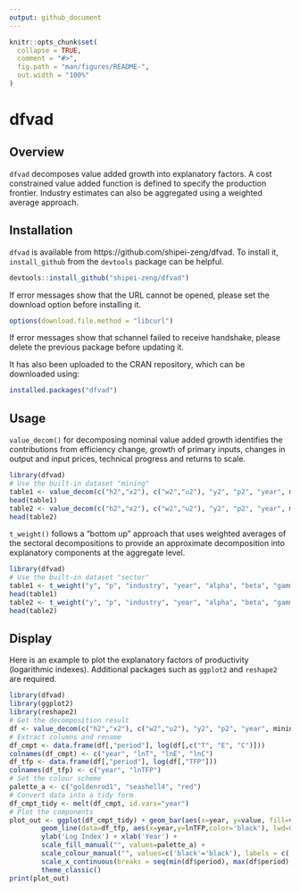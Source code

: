 ```yaml
---
output: github_document
---
```


<!-- README.md is generated from README.Rmd. Please edit that file -->

```r
knitr::opts_chunk$set(
  collapse = TRUE,
  comment = "#>",
  fig.path = "man/figures/README-",
  out.width = "100%"
)
```

# dfvad

<!-- badges: start -->
<!-- badges: end -->

## Overview

`dfvad` decomposes value added growth into explanatory factors.
A cost constrained value added function is defined to specify the 
production frontier. Industry estimates can also be aggregated using 
a weighted average approach.

## Installation

`dfvad` is available from https://github.com/shipei-zeng/dfvad. To install it, `install_github` from the `devtools` package can be helpful.

``` r
devtools::install_github("shipei-zeng/dfvad")
```

If error messages show that the URL cannot be opened, please set the download option before installing it.

``` r
options(download.file.method = "libcurl")
```

If error messages show that schannel failed to receive handshake, please delete the previous package before updating it.

It has also been uploaded to the CRAN repository, which can be downloaded using:

``` r
installed.packages("dfvad")
```

## Usage

`value_decom()` for decomposing nominal value added growth identifies the contributions from efficiency change, growth of primary inputs, changes in output and input prices, technical progress and returns to scale.

```r
library(dfvad)
# Use the built-in dataset "mining"
table1 <- value_decom(c("h2","x2"), c("w2","u2"), "y2", "p2", "year", mining)[[1]]
head(table1)
table2 <- value_decom(c("h2","x2"), c("w2","u2"), "y2", "p2", "year", mining)[[2]]
head(table2)
```

`t_weight()` follows a "bottom up" approach that uses weighted averages of the sectoral decompositions to provide an approximate decomposition into explanatory components at the aggregate level.

```r
library(dfvad)
# Use the built-in dataset "sector"
table1 <- t_weight("y", "p", "industry", "year", "alpha", "beta", "gamma", "epsilon", "tau", sector)[[1]]
head(table1)
table2 <- t_weight("y", "p", "industry", "year", "alpha", "beta", "gamma", "epsilon", "tau", sector)[[2]]
head(table2)
```

## Display

Here is an example to plot the explanatory factors of productivity (logarithmic indexes). Additional packages such as `ggplot2` and `reshape2` are required.

```r
library(dfvad)
library(ggplot2)
library(reshape2)
# Get the decomposition result
df <- value_decom(c("h2","x2"), c("w2","u2"), "y2", "p2", "year", mining)[[2]]
# Extract columns and rename
df_cmpt <- data.frame(df[,"period"], log(df[,c("T", "E", "C")]))
colnames(df_cmpt) <- c("year", "lnT", "lnE", "lnC")
df_tfp <- data.frame(df[,"period"], log(df[,"TFP"]))
colnames(df_tfp) <- c("year", "lnTFP")
# Set the colour scheme
palette_a <- c("goldenrod1", "seashell4", "red")
# Convert data into a tidy form
df_cmpt_tidy <- melt(df_cmpt, id.vars="year")
# Plot the components
plot_out <- ggplot(df_cmpt_tidy) + geom_bar(aes(x=year, y=value, fill=variable), stat="identity") +
        geom_line(data=df_tfp, aes(x=year,y=lnTFP,color='black'), lwd=0.5) +
        ylab('Log Index') + xlab('Year') + 
        scale_fill_manual("", values=palette_a) + 
        scale_colour_manual("", values=c('black'='black'), labels = c('lnTFP')) + 
        scale_x_continuous(breaks = seq(min(df$period), max(df$period), by = 3)) + 
        theme_classic()
print(plot_out)
```
